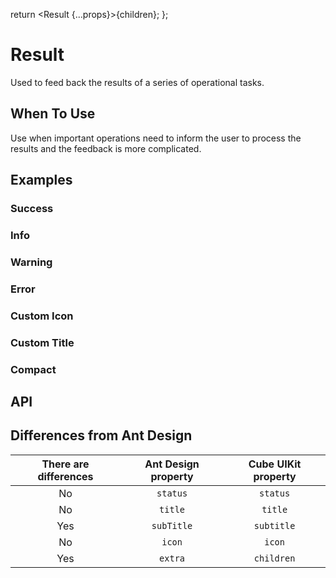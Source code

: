

<Meta of={ResultStories} />

  return <Result {...props}>{children}</Result>;
};

# Result

Used to feed back the results of a series of operational tasks.

## When To Use

Use when important operations need to inform the user to process the results and the feedback is more complicated.

## Examples

### Success

<Canvas>
  <Story of={ResultStories.Success} />
</Canvas>

### Info

<Canvas>
  <Story of={ResultStories.Info} />
</Canvas>

### Warning

<Canvas>
  <Story of={ResultStories.Warning} />
</Canvas>

### Error

<Canvas>
  <Story of={ResultStories.Error} />
</Canvas>

### Custom Icon

<Canvas>
  <Story of={ResultStories.CustomIcon} />
</Canvas>

### Custom Title

<Canvas>
  <Story of={ResultStories.CustomTitle} />
</Canvas>

### Compact

<Canvas>
  <Story of={ResultStories.Compact} />
</Canvas>

## API

<Controls />

## Differences from Ant Design

| There are differences | Ant Design property | Cube UIKit property |
| :-------------------: | :-----------------: | :-----------------: |
|          No           |      `status`       |      `status`       |
|          No           |       `title`       |       `title`       |
|          Yes          |     `subTitle`      |     `subtitle`      |
|          No           |       `icon`        |       `icon`        |
|          Yes          |       `extra`       |     `children`      |
